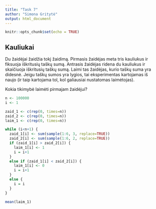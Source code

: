 ```yaml
---
title: "Task 7"
author: "Simona Gritytė"
output: html_document
---
```


```r
knitr::opts_chunk$set(echo = TRUE)
```

## Kauliukai

Du žaidėjai žaidžia tokį žaidimą. Pirmasis žaidėjas meta tris kauliukus ir fiksuoja iškritusių taškų sumą. Antrasis žaidėjas ridena du kauliukus ir skaičiuoja iškritusių taškų sumą. Laimi tas žaidėjas, kurio taškų suma yra didesnė. Jeigu taškų sumos yra lygios, tai eksperimentas kartojamas iš naujo (ir taip kartojama tol, kol galiausiai nustatomas laimėtojas).

Kokia tikimybė laimėti pirmajam žaidėjui?

```r
n <- 100000
i <- 1

zaid_1 <- c(rep(0, times=n))
zaid_2 <- c(rep(0, times=n))
laim_1 <- c(rep(0, times=n))

while (i<n+1) {
  zaid_1[i] <- sum(sample(1:6, 3, replace=TRUE))
  zaid_2[i] <- sum(sample(1:6, 2, replace=TRUE))
  if (zaid_1[i] > zaid_2[i]) {
    laim_1[i] <- 1
    i = i+1
  }
  else if (zaid_1[i] < zaid_2[i]) {
    laim_1[i] <- 0
    i = i+1
  }
  else {
    i = i
  }
}

mean(laim_1)
```
